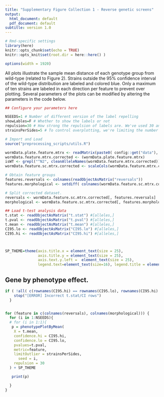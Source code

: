 ```yaml
---
title: "Supplementary Figure Collection 1 - Reverse genetic screens"
output:
  html_document: default
  pdf_document: default
subtitle: version 1.0
---
```


```r
# Rmd-specific settings
library(here)
knitr::opts_chunk$set(echo = TRUE)
knitr::opts_knit$set(root.dir = here::here() )

options(width = 1920)

```

All plots illustrate the sample mean distance of each genotype group from wild-type (related to Figure 2). Strains outside the 95% confidence interval of the wild-type distribution are labeled and colored blue. Only a maximum of ten strains are labeled in each direction per feature to prevent over plotting. Several parameters of the plots can be modified by altering the parameters in the code below. 

```r
## Configure your parameters here

NSEEDS=1 # Number of different version of the label repelling 
showLables=F # Whether to show the labels or not
repulsion=30 # How strong the repulsion of labels are. We've used 30 and 50.
strainsPerSides=5 # To control overplotting, we're limiting the number of labels shown to maximum 10 on each side of the wild-type.
```


```r
# Import and Load
source("preprocessing_scripts/utils.R")

wormData.plate.feature.mtrx <- readMatrix(paste0( config::get("data"), "/wormData.plate.feature.mtrx") )
wormData.feature.mtrx.corrected <- (wormData.plate.feature.mtrx)
isWT <- grepl("^N2", cleanAlleleNames(wormData.feature.mtrx.corrected))
wormData.feature.sc.mtrx.corrected <- scaleCols(wormData.feature.mtrx.corrected)

# Obtain feature groups
features.reversals <- colnames(readObjectAsMatrix("reversals"))
features.morphological <- setdiff( colnames(wormData.feature.sc.mtrx.corrected), features.reversals )

# Split corrected dataset.
reversals <- wormData.feature.sc.mtrx.corrected[, features.reversals]
morphological <- wormData.feature.sc.mtrx.corrected[, features.morphological]

## Load t-test analysis data
t.stat <- readObjectAsMatrix("t.stat") #[alleles,]
t.pval <- readObjectAsMatrix("t.pval") #[alleles,]
t.mean <- readObjectAsMatrix("t.mean") #[alleles,]
CI95.lo <- readObjectAsMatrix("CI95.lo") #[alleles,]
CI95.hi <- readObjectAsMatrix("CI95.hi") #[alleles,]



SP_THEME=theme(axis.title.x = element_text(size = 25),
               axis.title.y = element_text(size = 25),
               axis.text.y.left =  element_text(size = 25),
               legend.text=element_text(size=16), legend.title = element_text(size=19))
```


## Gene by phenotype effect.
```r

if ( !all( c(rownames(CI95.hi) == rownames(CI95.lo), rownames(CI95.hi) == rownames(t.stat)) ) ){
    stop("[ERROR] Incorrect t.stat/CI rows")
  }


for (feature in c(colnames(reversals), colnames(morphological))) {
  for (i in 1:NSEEDS){
  # for (i in 1:1){
   p = phenotypePlotByMean(
    X = t.mean,
    confidence.hi = CI95.hi,
    confidence.lo = CI95.lo,
    pvalues=t.pval,
    metric=feature,
    limitOutlier = strainsPerSides,
      seed = i,
    repulsion = 30
  ) + SP_THEME

   print(p)

  }
}


```

